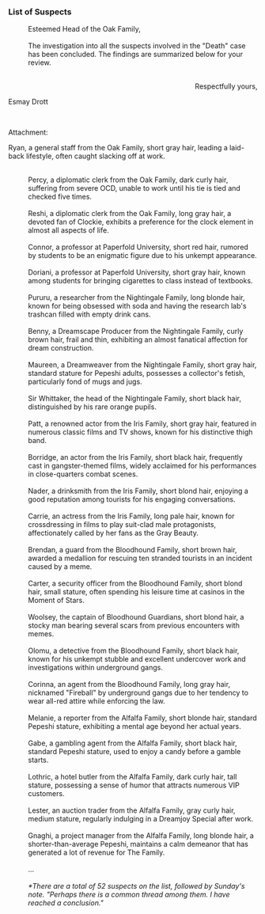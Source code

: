 ===List of Suspects===
:Esteemed Head of the Oak Family,
:<br />The investigation into all the suspects involved in the "Death" case has been concluded. The findings are summarized below for your review.
:<br /><div align="right">Respectfully yours,
:
Esmay Drott</div>
:<br />
Attachment:
:
Ryan, a general staff from the Oak Family, short gray hair, leading a laid-back lifestyle, often caught slacking off at work.
:<br />Percy, a diplomatic clerk from the Oak Family, dark curly hair, suffering from severe OCD, unable to work until his tie is tied and checked five times.
:<br />Reshi, a diplomatic clerk from the Oak Family, long gray hair, a devoted fan of Clockie, exhibits a preference for the clock element in almost all aspects of life.
:<br />Connor, a professor at Paperfold University, short red hair, rumored by students to be an enigmatic figure due to his unkempt appearance.
:<br />Doriani, a professor at Paperfold University, short gray hair, known among students for bringing cigarettes to class instead of textbooks.
:<br />Pururu, a researcher from the Nightingale Family, long blonde hair, known for being obsessed with soda and having the research lab's trashcan filled with empty drink cans.
:<br />Benny, a Dreamscape Producer from the Nightingale Family, curly brown hair, frail and thin, exhibiting an almost fanatical affection for dream construction.
:<br />Maureen, a Dreamweaver from the Nightingale Family, short gray hair, standard stature for Pepeshi adults, possesses a collector's fetish, particularly fond of mugs and jugs.
:<br />Sir Whittaker, the head of the Nightingale Family, short black hair, distinguished by his rare orange pupils.
:<br />Patt, a renowned actor from the Iris Family, short gray hair, featured in numerous classic films and TV shows, known for his distinctive thigh band.
:<br />Borridge, an actor from the Iris Family, short black hair, frequently cast in gangster-themed films, widely acclaimed for his performances in close-quarters combat scenes.
:<br />Nader, a drinksmith from the Iris Family, short blond hair, enjoying a good reputation among tourists for his engaging conversations.
:<br />Carrie, an actress from the Iris Family, long pale hair, known for crossdressing in films to play suit-clad male protagonists, affectionately called by her fans as the Gray Beauty.
:<br />Brendan, a guard from the Bloodhound Family, short brown hair, awarded a medallion for rescuing ten stranded tourists in an incident caused by a meme.
:<br />Carter, a security officer from the Bloodhound Family, short blond hair, small stature, often spending his leisure time at casinos in the Moment of Stars.
:<br />Woolsey, the captain of Bloodhound Guardians, short blond hair, a stocky man bearing several scars from previous encounters with memes.
:<br />Olomu, a detective from the Bloodhound Family, short black hair, known for his unkempt stubble and excellent undercover work and investigations within underground gangs.
:<br />Corinna, an agent from the Bloodhound Family, long gray hair, nicknamed "Fireball" by underground gangs due to her tendency to wear all-red attire while enforcing the law.
:<br />Melanie, a reporter from the Alfalfa Family, short blonde hair, standard Pepeshi stature, exhibiting a mental age beyond her actual years.
:<br />Gabe, a gambling agent from the Alfalfa Family, short black hair, standard Pepeshi stature, used to enjoy a candy before a gamble starts.
:<br />Lothric, a hotel butler from the Alfalfa Family, dark curly hair, tall stature, possessing a sense of humor that attracts numerous VIP customers.
:<br />Lester, an auction trader from the Alfalfa Family, gray curly hair, medium stature, regularly indulging in a Dreamjoy Special after work.
:<br />Gnaghi, a project manager from the Alfalfa Family, long blonde hair, a shorter-than-average Pepeshi, maintains a calm demeanor that has generated a lot of revenue for The Family.
:<br />...
:<br />''*There are a total of 52 suspects on the list, followed by Sunday's note. "Perhaps there is a common thread among them. I have reached a conclusion."''
